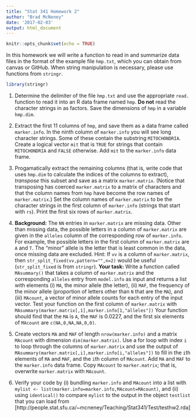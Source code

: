 ```yaml
---
title: "Stat 341 Homework 2"
author: "Brad McNeney"
date: '2017-02-03'
output: html_document
---
```


```r
knitr::opts_chunk$set(echo = TRUE)
```

In this homework we will write a function to read in 
and summarize data files in the format of 
the example file `hmp.txt`, which you can obtain from
canvas or GitHub. When string manipulation is
necessary, please use functions from `stringr`.
```r
library(stringr)
```


1. Determine the delimiter of the file `hmp.txt` and
use the appropriate `read.` function to read it into 
an R data frame named `hmp`.
**Do not** read the character strings in as factors.
Save the dimensions of `hmp` in a variable `hmp.dim`.


2. Extract the first 11 columns of `hmp`,
and save them as a data frame called `marker.info`.
In the ninth column of `marker.info` you will see
long character strings. Some of these contain
the substring `MITOCHONDRIA`. Create a logical
vector `mit` that is `TRUE` for strings
that contain `MITOCHONDRIA` and `FALSE` otherwise.
Add `mit` to the `marker.info` data frame.



3. Progamatically extract the remaining columns 
(that is, write code that uses `hmp.dim`
to calculate the indices of the columns to extract),
_transpose_ this subset and save as a matrix `marker.matrix`.
(Notice that transposing has coerced `marker.matrix` to 
a matrix of characters and that the column names
from `hmp` have become the row names of `marker.matrix`.)
Set the column names of `marker.matrix` to be 
the character strings in the first column
of `marker.info` (strings that start with `rs`).
Print the first six rows of `marker.matrix`.



4. **Background:**
The `NN` entries in `marker.matrix` 
are missing data. Other than 
missing data, the possible letters in a column of 
`marker.matrix` are given in the `alleles`
column of the corresponding row of `marker.info`.
For example, the possible letters in
the first column of `marker.matrix` are `A` and `T`.
The "minor" allele is the letter that
is least common in the data, once
missing data are excluded. 
Hint: If `vv` is a column of `marker.matrix`, 
then `str_split_fixed(vv,pattern="",n=2)` would 
be useful (`str_split_fixed` is from `stringr`).
**Your task:** Write a function called 
`MAsummary()` that takes
a column of `marker.matrix` and the corresponding
`alleles` entry from `model.info` as input 
and returns a list with elements (i) `MA`, the minor
allele (the letter), (ii) `MAF`, the frequency of
the minor allele (proportion of letters
other than `N` that are the `MA`), 
and (iii) `MAcount`, a vector of minor allele
counts for each entry of the input vector. 
Test your function on the first column of 
`marker.matrix` with
`MAsummary(marker.matrix[,1],marker.info[1,"alleles"])`
Your function should find that
the `MA` is `A`, the `MAF` is 0.0227, and 
the first six elements of `MAcount` are
`c(NA,0,NA,NA,0,0)`.

5. Create vectors `MA` and `MAF` of 
length `nrow(marker.info)` and a matrix 
`MAcount` with dimension `dim(marker.matrix)`.
Use a for loop with index `i` to 
loop through the columns of `marker.matrix` 
and use the output of 
`MAsummary(marker.matrix[,i],marker.info[i,"alleles"])`
to fill in the `i`th elements of `MA` and `MAF`, and 
the `i`th column of `MAcount`. 
Add `MA` and `MAF` to the `marker.info` data frame.
Copy `MAcount` to `marker.matrix`; that is, overwrite
`marker.matrix` with `MAcount`.

6. Verify your code by (i) bundling 
`marker.info` and `MAcount` into a list with
`mylist <- list(marker.info=marker.info,MAcount=MAcount)`,
and (ii) using `identical()` to 
compare `mylist` to the output in the object
`testlist` that you can load from
[http://people.stat.sfu.ca/~mcneney/Teaching/Stat341/Test/testhw2.rda]


